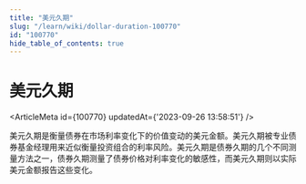 ```yaml
---
title: "美元久期"
slug: "/learn/wiki/dollar-duration-100770"
id: "100770"
hide_table_of_contents: true
---
```



# 美元久期

<ArticleMeta id={100770} updatedAt={'2023-09-26 13:58:51'} />
<div className='border-solid border-b border-t-0 my-4 border-[var(--ifm-color-gray-300)]' />

美元久期是衡量债券在市场利率变化下的价值变动的美元金额。美元久期被专业债券基金经理用来近似衡量投资组合的利率风险。美元久期是债券久期的几个不同测量方法之一，债券久期测量了债券价格对利率变化的敏感性，而美元久期则以实际美元金额报告这些变化。
